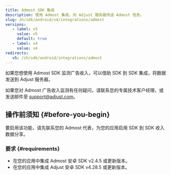 ```yaml
---
title: Admost SDK 集成
description: 使用 Admost 集成，向 Adjust 服务器传送 Admost 信息。
slug: zh/sdk/android/v4/integrations/admost
versions:
   - label: v5
     value: v5
     default: true
   - label: v4
     value: v4
redirects:
   v5: /zh/sdk/android/integrations/admost
---
```


如果您想使用 Admost SDK 监测广告收入，可以借助 SDK 到 SDK 集成，将数据发送到 Adjust 服务器。

<Callout type="note">

如果您对 Admost 广告收入监测有任何疑问，请联系您的专属技术客户经理，或发送邮件至 [support@adjust.com](mailto:support@adjust.com)。

</Callout>

## 操作前须知 {#before-you-begin}

要启用该功能，请先联系您的 Admost 代表，为您的应用启用 SDK 到 SDK 收入数据分享。

### 要求 {#requirements}

-  在您的应用中集成 Admost 安卓 SDK v2\.4\.5 或更新版本。
-  在您的应用中集成 Adjust 安卓 SDK v4\.28\.5 或更新版本。
